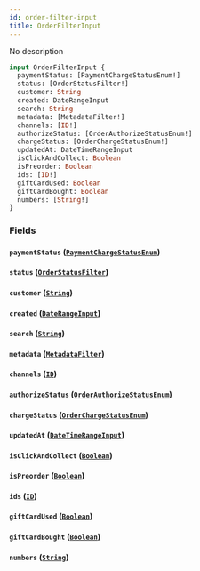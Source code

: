 ```yaml
---
id: order-filter-input
title: OrderFilterInput
---
```


No description

```graphql
input OrderFilterInput {
  paymentStatus: [PaymentChargeStatusEnum!]
  status: [OrderStatusFilter!]
  customer: String
  created: DateRangeInput
  search: String
  metadata: [MetadataFilter!]
  channels: [ID!]
  authorizeStatus: [OrderAuthorizeStatusEnum!]
  chargeStatus: [OrderChargeStatusEnum!]
  updatedAt: DateTimeRangeInput
  isClickAndCollect: Boolean
  isPreorder: Boolean
  ids: [ID!]
  giftCardUsed: Boolean
  giftCardBought: Boolean
  numbers: [String!]
}
```

### Fields

#### `paymentStatus` ([`PaymentChargeStatusEnum`](../../../developer/api-reference/enums/payment-charge-status-enum))

#### `status` ([`OrderStatusFilter`](../../../developer/api-reference/enums/order-status-filter))

#### `customer` ([`String`](../../../developer/api-reference/scalars/string))

#### `created` ([`DateRangeInput`](../../../developer/api-reference/inputs/date-range-input))

#### `search` ([`String`](../../../developer/api-reference/scalars/string))

#### `metadata` ([`MetadataFilter`](../../../developer/api-reference/inputs/metadata-filter))

#### `channels` ([`ID`](../../../developer/api-reference/scalars/id))

#### `authorizeStatus` ([`OrderAuthorizeStatusEnum`](../../../developer/api-reference/enums/order-authorize-status-enum))

#### `chargeStatus` ([`OrderChargeStatusEnum`](../../../developer/api-reference/enums/order-charge-status-enum))

#### `updatedAt` ([`DateTimeRangeInput`](../../../developer/api-reference/inputs/date-time-range-input))

#### `isClickAndCollect` ([`Boolean`](../../../developer/api-reference/scalars/boolean))

#### `isPreorder` ([`Boolean`](../../../developer/api-reference/scalars/boolean))

#### `ids` ([`ID`](../../../developer/api-reference/scalars/id))

#### `giftCardUsed` ([`Boolean`](../../../developer/api-reference/scalars/boolean))

#### `giftCardBought` ([`Boolean`](../../../developer/api-reference/scalars/boolean))

#### `numbers` ([`String`](../../../developer/api-reference/scalars/string))
